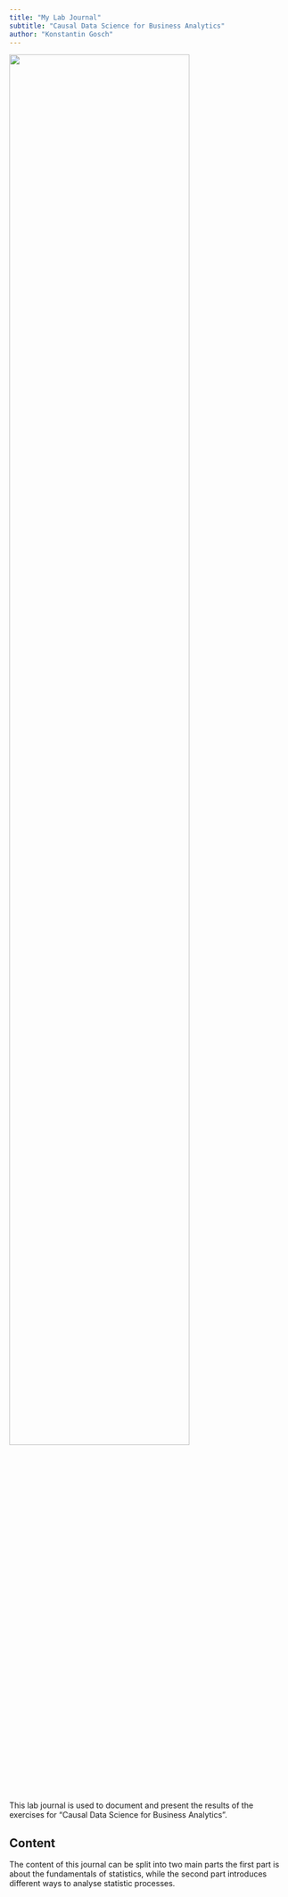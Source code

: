 ```yaml
---
title: "My Lab Journal"
subtitle: "Causal Data Science for Business Analytics"
author: "Konstantin Gosch"
---
```


![](assets/logo/TIE_logo.svg){width=80% fig-align="center"}

This lab journal is used to document and present the results of the exercises for
"Causal Data Science for Business Analytics".

## Content

The content of this journal can be split into two main parts the first part is 
about the fundamentals of statistics, while the second part introduces different
ways to analyse statistic processes.